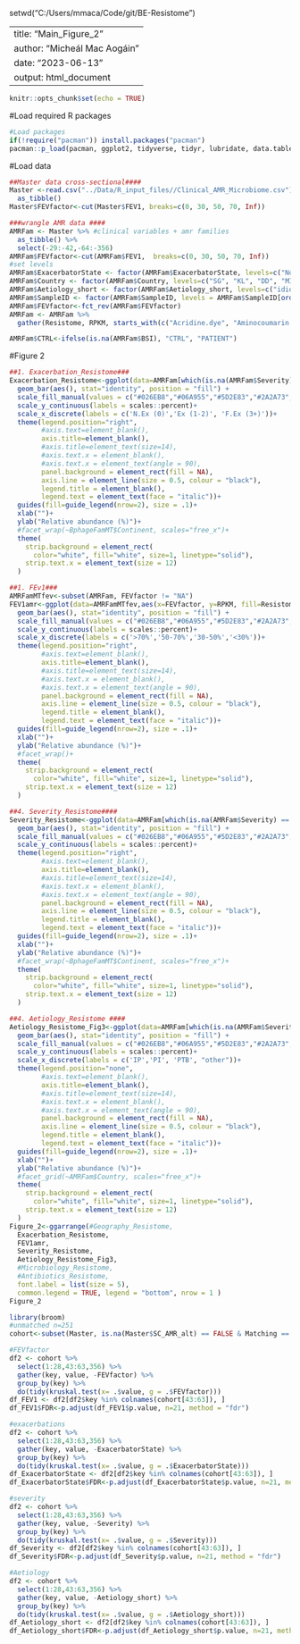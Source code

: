 setwd("C:/Users/mmaca/Code/git/BE-Resistome")

---
title: "Main_Figure_2"
author: "Micheál Mac Aogáin"
date: "2023-06-13"
output: html_document
---

```r
knitr::opts_chunk$set(echo = TRUE)
```

#Load required R packages
```r
#Load packages
if(!require("pacman")) install.packages("pacman")
pacman::p_load(pacman, ggplot2, tidyverse, tidyr, lubridate, data.table, tsibble, wesanderson, reticulate, SNFtool, funrar, vegan, dunn.test, ggpubr, Hmisc, RColorBrewer, phyloseq, dplyr, reshape2, forcats, colorspace, pheatmap)
```

#Load data
```r
##Master data cross-sectional####
Master <-read.csv("../Data/R_input_files//Clinical_AMR_Microbiome.csv") %>%
  as_tibble()
Master$FEVfactor<-cut(Master$FEV1, breaks=c(0, 30, 50, 70, Inf))

###wrangle AMR data ####
AMRFam <- Master %>% #clinical variables + amr families
  as_tibble() %>%
  select(-29:-42,-64:-356)
AMRFam$FEVfactor<-cut(AMRFam$FEV1,  breaks=c(0, 30, 50, 70, Inf))
#set levels
AMRFam$ExacerbatorState <- factor(AMRFam$ExacerbatorState, levels=c("NonEx", "Exacerbator", "FreqEx"))
AMRFam$Country <- factor(AMRFam$Country, levels=c("SG", "KL", "DD", "MI"))
AMRFam$Aetiology_short <- factor(AMRFam$Aetiology_short, levels=c("idiopathic", "postInfect", "postTB", "other"))
AMRFam$SampleID <- factor(AMRFam$SampleID, levels = AMRFam$SampleID[order(AMRFam$SC_AMR_alt)])
AMRFam$FEVfactor<-fct_rev(AMRFam$FEVfactor)
AMRFam <- AMRFam %>%
  gather(Resistome, RPKM, starts_with(c("Acridine.dye", "Aminocoumarin.antibiotic", "Aminoglycoside", "Antibacterial.free.fatty.acids", "Beta.lactam", "Bicyclomycin", "Diaminopyrimidine", "Fluoroquinolone", "Fosfomycin", "Fusidic.acid", "MLS", "Multidrug", "Mupirocin", "Nitroimidazole.antibiotic", "Nucleoside.antibiotic", "Peptide.antibiotic", "Phenicol", "Rifampicin", "Sulfonamide.antibiotic", "Tetracycline", "Triclosan")), -SampleID, -Country, -Continent, -Matching, -Paired, -Trio, -Age, -Sex..Male.0..Female.1., -Exacerbations, -ExacerbatorState, -FEV1, -BSI, -ICS.use, -BMI, -Aetiology, -Aetiology_short, -MMRC.score, -SC_AMR_alt, -FEVfactor)

AMRFam$CTRL<-ifelse(is.na(AMRFam$BSI), "CTRL", "PATIENT")
```

#Figure 2
```r
##1. Exacerbation_Resistome###
Exacerbation_Resistome<-ggplot(data=AMRFam[which(is.na(AMRFam$Severity) == FALSE),],aes(x=ExacerbatorState, y=RPKM, fill=Resistome))+
  geom_bar(aes(), stat="identity", position = "fill") +
  scale_fill_manual(values = c("#026EB8","#06A955","#5D2E83","#2A2A73","#fc8403","#EBA5F3","#fc5017","#5CA5DB","#db6960","#a3d9d2","#B60004","#91CE59","#97809e","#C6DFA6","#FF9300","#FFBC06","#3B3B3B", "#026EB8","#06A955","#ffcccc","#2A2A73"))+
  scale_y_continuous(labels = scales::percent)+
  scale_x_discrete(labels = c('N.Ex (0)','Ex (1-2)', 'F.Ex (3+)'))+
  theme(legend.position="right",
        #axis.text=element_blank(),
        axis.title=element_blank(),
        #axis.title=element_text(size=14),
        #axis.text.x = element_blank(),
        #axis.text.x = element_text(angle = 90),
        panel.background = element_rect(fill = NA),
        axis.line = element_line(size = 0.5, colour = "black"),
        legend.title = element_blank(),
        legend.text = element_text(face = "italic"))+ 
  guides(fill=guide_legend(nrow=2), size = .1)+
  xlab("")+
  ylab("Relative abundance (%)")+
  #facet_wrap(~BphageFamMT$Continent, scales="free_x")+
  theme(
    strip.background = element_rect(
      color="white", fill="white", size=1, linetype="solid"),
    strip.text.x = element_text(size = 12)
  )

##1. FEv1###
AMRFamMTfev<-subset(AMRFam, FEVfactor != "NA")
FEV1amr<-ggplot(data=AMRFamMTfev,aes(x=FEVfactor, y=RPKM, fill=Resistome))+
  geom_bar(aes(), stat="identity", position = "fill") +
  scale_fill_manual(values = c("#026EB8","#06A955","#5D2E83","#2A2A73","#fc8403","#EBA5F3","#fc5017","#5CA5DB","#db6960","#a3d9d2","#B60004","#91CE59","#97809e","#C6DFA6","#FF9300","#FFBC06","#3B3B3B", "#026EB8","#06A955","#ffcccc","#2A2A73"))+
  scale_y_continuous(labels = scales::percent)+
  scale_x_discrete(labels = c('>70%','50-70%','30-50%','<30%'))+
  theme(legend.position="right",
        #axis.text=element_blank(),
        axis.title=element_blank(),
        #axis.title=element_text(size=14),
        #axis.text.x = element_blank(),
        #axis.text.x = element_text(angle = 90),
        panel.background = element_rect(fill = NA),
        axis.line = element_line(size = 0.5, colour = "black"),
        legend.title = element_blank(),
        legend.text = element_text(face = "italic"))+ 
  guides(fill=guide_legend(nrow=2), size = .1)+
  xlab("")+
  ylab("Relative abundance (%)")+
  #facet_wrap()+
  theme(
    strip.background = element_rect(
      color="white", fill="white", size=1, linetype="solid"),
    strip.text.x = element_text(size = 12)
  )

##4. Severity_Resistome####
Severity_Resistome<-ggplot(data=AMRFam[which(is.na(AMRFam$Severity) == FALSE),],aes(x=Severity, y=RPKM, fill=Resistome))+
  geom_bar(aes(), stat="identity", position = "fill") +
  scale_fill_manual(values = c("#026EB8","#06A955","#5D2E83","#2A2A73","#fc8403","#EBA5F3","#fc5017","#5CA5DB","#db6960","#a3d9d2","#B60004","#91CE59","#97809e","#C6DFA6","#FF9300","#FFBC06","#3B3B3B", "#026EB8","#06A955","#ffcccc","#2A2A73"))+
  scale_y_continuous(labels = scales::percent)+
  theme(legend.position="right",
        #axis.text=element_blank(),
        axis.title=element_blank(),
        #axis.title=element_text(size=14),
        #axis.text.x = element_blank(),
        #axis.text.x = element_text(angle = 90),
        panel.background = element_rect(fill = NA),
        axis.line = element_line(size = 0.5, colour = "black"),
        legend.title = element_blank(),
        legend.text = element_text(face = "italic"))+ 
  guides(fill=guide_legend(nrow=2), size = .1)+
  xlab("")+
  ylab("Relative abundance (%)")+
  #facet_wrap(~BphageFamMT$Continent, scales="free_x")+
  theme(
    strip.background = element_rect(
      color="white", fill="white", size=1, linetype="solid"),
    strip.text.x = element_text(size = 12)
  )

##4. Aetiology_Resistome ####
Aetiology_Resistome_Fig3<-ggplot(data=AMRFam[which(is.na(AMRFam$Severity) == FALSE),],aes(x=Aetiology_short, y=RPKM, fill=Resistome))+
  geom_bar(aes(), stat="identity", position = "fill") +
  scale_fill_manual(values = c("#026EB8","#06A955","#5D2E83","#2A2A73","#fc8403","#EBA5F3","#fc5017","#5CA5DB","#db6960","#a3d9d2","#B60004","#91CE59","#97809e","#C6DFA6","#FF9300","#FFBC06","#3B3B3B", "#026EB8","#06A955","#ffcccc","#2A2A73"))+
  scale_y_continuous(labels = scales::percent)+
  scale_x_discrete(labels = c('IP','PI', 'PTB', "other"))+
  theme(legend.position="none",
        #axis.text=element_blank(),
        axis.title=element_blank(),
        #axis.title=element_text(size=14),
        #axis.text.x = element_blank(),
        #axis.text.x = element_text(angle = 90),
        panel.background = element_rect(fill = NA),
        axis.line = element_line(size = 0.5, colour = "black"),
        legend.title = element_blank(),
        legend.text = element_text(face = "italic"))+ 
  guides(fill=guide_legend(nrow=2), size = .1)+
  xlab("")+
  ylab("Relative abundance (%)")+
  #facet_grid(~AMRFam$Country, scales="free_x")+
  theme(
    strip.background = element_rect(
      color="white", fill="white", size=1, linetype="solid"),
    strip.text.x = element_text(size = 12)
  )
Figure_2<-ggarrange(#Geography_Resistome, 
  Exacerbation_Resistome, 
  FEV1amr,
  Severity_Resistome, 
  Aetiology_Resistome_Fig3, 
  #Microbiology_Resistome, 
  #Antibiotics_Resistome, 
  font.label = list(size = 5),
  common.legend = TRUE, legend = "bottom", nrow = 1 ) 
Figure_2

library(broom)
#unmatched n=251
cohort<-subset(Master, is.na(Master$SC_AMR_alt) == FALSE & Matching == "Matched")

#FEVfactor
df2 <- cohort %>% 
  select(1:28,43:63,356) %>%
  gather(key, value, -FEVfactor) %>% 
  group_by(key) %>% 
  do(tidy(kruskal.test(x= .$value, g = .$FEVfactor)))
df_FEV1 <- df2[df2$key %in% colnames(cohort[43:63]), ]
df_FEV1$FDR<-p.adjust(df_FEV1$p.value, n=21, method = "fdr")

#exacerbations
df2 <- cohort %>% 
  select(1:28,43:63,356) %>%
  gather(key, value, -ExacerbatorState) %>% 
  group_by(key) %>% 
  do(tidy(kruskal.test(x= .$value, g = .$ExacerbatorState)))
df_ExacerbatorState <- df2[df2$key %in% colnames(cohort[43:63]), ]
df_ExacerbatorState$FDR<-p.adjust(df_ExacerbatorState$p.value, n=21, method = "fdr")

#severity
df2 <- cohort %>% 
  select(1:28,43:63,356) %>%
  gather(key, value, -Severity) %>% 
  group_by(key) %>% 
  do(tidy(kruskal.test(x= .$value, g = .$Severity)))
df_Severity <- df2[df2$key %in% colnames(cohort[43:63]), ]
df_Severity$FDR<-p.adjust(df_Severity$p.value, n=21, method = "fdr")

#Aetiology
df2 <- cohort %>% 
  select(1:28,43:63,356) %>%
  gather(key, value, -Aetiology_short) %>% 
  group_by(key) %>% 
  do(tidy(kruskal.test(x= .$value, g = .$Aetiology_short)))
df_Aetiology_short <- df2[df2$key %in% colnames(cohort[43:63]), ]
df_Aetiology_short$FDR<-p.adjust(df_Aetiology_short$p.value, n=21, method = "fdr")


```
